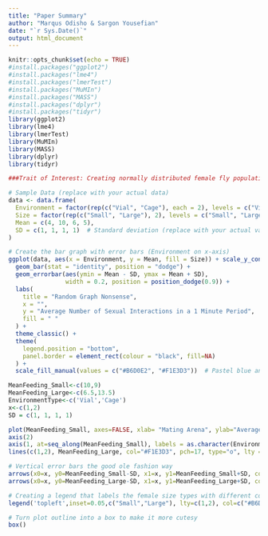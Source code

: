 ```yaml
---
title: "Paper Summary"
author: "Marqus Odisho & Sargon Yousefian"
date: "`r Sys.Date()`"
output: html_document
---
```


```r
knitr::opts_chunk$set(echo = TRUE)
#install.packages("ggplot2")
#install.packages("lme4")
#install.packages("lmerTest")
#install.packages("MuMIn")
#install.packages("MASS")
#install.packages("dplyr")
#install.packages("tidyr")
library(ggplot2)
library(lme4)
library(lmerTest)
library(MuMIn)
library(MASS)
library(dplyr)
library(tidyr)
```

```r
###Trait of Interest: Creating normally distributed female fly populations with average value corresponding to their average number of sexual interactions. Four populations corresponding to the 4 different combinations between female fly size and environment type. (small females in cages, small females in vials, large females in cages, large females in vials)

# Sample Data (replace with your actual data)
data <- data.frame(
  Environment = factor(rep(c("Vial", "Cage"), each = 2), levels = c("Vial", "Cage")),
  Size = factor(rep(c("Small", "Large"), 2), levels = c("Small", "Large")),
  Mean = c(4, 10, 6, 5),
  SD = c(1, 1, 1, 1)  # Standard deviation (replace with your actual values)
)

# Create the bar graph with error bars (Environment on x-axis)
ggplot(data, aes(x = Environment, y = Mean, fill = Size)) + scale_y_continuous(breaks=c(0,2,4,6,8,10)) +
  geom_bar(stat = "identity", position = "dodge") +
  geom_errorbar(aes(ymin = Mean - SD, ymax = Mean + SD), 
                width = 0.2, position = position_dodge(0.9)) +
  labs(
    title = "Random Graph Nonsense",
    x = "",
    y = "Average Number of Sexual Interactions in a 1 Minute Period",
    fill = " " 
  ) +
  theme_classic() +
  theme(
    legend.position = "bottom",
    panel.border = element_rect(colour = "black", fill=NA)
  ) +
  scale_fill_manual(values = c("#B6D0E2", "#F1E3D3"))  # Pastel blue and yellow for the legend
```

```r
MeanFeeding_Small<-c(10,9)
MeanFeeding_Large<-c(6.5,13.5)
EnvironmentType<-c('Vial','Cage')
x<-c(1,2)
SD = c(1, 1, 1, 1)

plot(MeanFeeding_Small, axes=FALSE, xlab= "Mating Arena", ylab="Average Number of Feedings Observed", ylim=c(4,16), pch=15, col="#B6D0E2", type='o', lwd=2, cex=1.5)
axis(2)
axis(1, at=seq_along(MeanFeeding_Small), labels = as.character(EnvironmentType), las=0)
lines(c(1,2), MeanFeeding_Large, col="#F1E3D3", pch=17, type="o", lty = 2, lwd=2, cex=1.5)

# Vertical error bars the good ole fashion way
arrows(x0=x, y0=MeanFeeding_Small-SD, x1=x, y1=MeanFeeding_Small+SD, code=3, angle=90, length=0.1)
arrows(x0=x, y0=MeanFeeding_Large-SD, x1=x, y1=MeanFeeding_Large+SD, code=3, angle=90, length=0.1)

# Creating a legend that labels the female size types with different colours - corresponds to the colours in the previous graph
legend('topleft',inset=0.05,c("Small","Large"), lty=c(1,2), col=c("#B6D0E2","#F1E3D3"), lwd=2, title="Female Size")

# Turn plot outline into a box to make it more cutesy
box()
```
